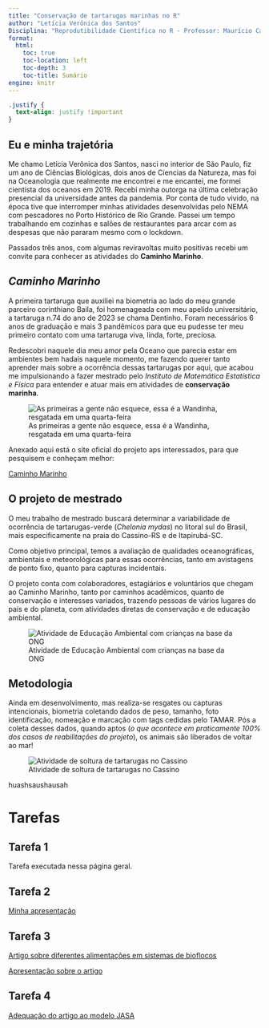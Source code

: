 ```yaml
---
title: "Conservação de tartarugas marinhas no R"
author: "Letícia Verônica dos Santos"
Disciplina: "Reprodutibilidade Científica no R - Professor: Maurício Camargo"
format: 
  html:
    toc: true
    toc-location: left
    toc-depth: 3
    toc-title: Sumário
engine: knitr  
---
```


```css
.justify {
  text-align: justify !important
}
```

## **Eu e minha trajetória**

::: justify
   
   Me chamo Letícia Verônica dos Santos, nasci no interior de São Paulo, fiz um ano de Ciências Biológicas, dois anos de Ciencias da Natureza, mas foi na Oceanologia que realmente me encontrei e me encantei, me formei cientista dos oceanos em 2019. Recebi minha outorga na última celebração presencial da universidade antes da pandemia. Por conta de tudo vivido, na época tive que interromper minhas atividades desenvolvidas pelo NEMA com pescadores no Porto Histórico de Rio Grande. Passei um tempo trabalhando em cozinhas e salões de restaurantes para arcar com as despesas que não pararam mesmo com o lockdown.  
   
   Passados três anos, com algumas reviravoltas muito positivas recebi um convite para conhecer as atividades do **Caminho Marinho**.
   
:::

## *Caminho Marinho*

::: justify
   
   A primeira tartaruga que auxiliei na biometria ao lado do meu grande parceiro corinthiano Baila, foi homenageada com meu apelido universitário, a tartaruga n.74 do ano de 2023 se chama Dentinho. Foram necessários 6 anos de graduação e mais 3 pandêmicos para que eu pudesse ter meu primeiro contato com uma tartaruga viva, linda, forte, preciosa.   
   
   Redescobri naquele dia meu amor pela Oceano que parecia estar em ambientes bem hadais naquele momento, me fazendo querer tanto aprender mais sobre a ocorrência dessas tartarugas por aqui, que acabou me impulsionando a fazer mestrado pelo *Instituto de Matemática Estatística e Física* para entender e atuar mais em atividades de **conservação marinha**.
   
![As primeiras a gente não esquece, essa é a Wandinha, resgatada em uma quarta-feira](wandinha.png){fig-align="center"}

Anexado aqui está o site oficial do projeto aps interessados, para que pesquisem e conheçam melhor:  
   
   [Caminho Marinho](https://www.caminhomarinho.org)
   
:::

## **O projeto de mestrado**

::: justify
   
   O meu trabalho de mestrado buscará determinar a variabilidade de ocorrência de tartarugas-verde (*Chelonia mydas*) no litoral sul do Brasil, mais especificamente na praia do Cassino-RS e de Itapirubá-SC.
   
   Como objetivo principal, temos a avaliação de qualidades oceanográficas, ambientais e meteorológicas para essas ocorrências, tanto em avistagens de ponto fixo, quanto para capturas incidentais. 
   
   O projeto conta com colaboradores, estagiários e voluntários que chegam ao Caminho Marinho, tanto por caminhos acadêmicos, quanto de conservação e interesses variados, trazendo pessoas de vários lugares do país e do planeta, com atividades diretas de conservação e de educação ambiental.
   
:::
   
![Atividade de Educação Ambiental com crianças na base da ONG](ea_cm.jpg){fig-align="center"}

   
## Metodologia

::: justify

Ainda em desenvolvimento, mas realiza-se resgates ou capturas intencionais, biometria coletando dados de peso, tamanho, foto identificação, nomeação e marcação com tags cedidas pelo TAMAR. Pós a coleta desses dados, quando aptos (*o que acontece em praticamente 100% dos casos de reabilitações do projeto*), os animais são liberados de voltar ao mar!

:::

![Atividade de soltura de tartarugas no Cassino](liberacao_cm.jpg){fig-align="center"}

huashsaushausah

# Tarefas 

## Tarefa 1 

Tarefa executada nessa página geral.

## Tarefa 2 

[Minha apresentação](apresentacao.html)

## Tarefa 3 

[Artigo sobre diferentes alimentações em sistemas de bioflocos](tarefa3.qmd)


[Apresentação sobre o artigo](apres_tar3.qmd)

## Tarefa 4 

[Adequação do artigo ao modelo JASA](tarefa4.qmd)

